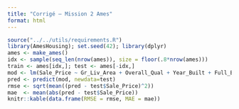 ```yaml
---
title: "Corrigé — Mission 2 Ames"
format: html
---
```


```r
source("../../utils/requirements.R")
library(AmesHousing); set.seed(42); library(dplyr)
ames <- make_ames()
idx <- sample(seq_len(nrow(ames)), size = floor(.8*nrow(ames)))
train <- ames[idx,]; test <- ames[-idx,]
mod <- lm(Sale_Price ~ Gr_Liv_Area + Overall_Qual + Year_Built + Full_Bath + Garage_Cars, data=train)
pred <- predict(mod, newdata=test)
rmse <- sqrt(mean((pred - test$Sale_Price)^2))
mae  <- mean(abs(pred - test$Sale_Price))
knitr::kable(data.frame(RMSE = rmse, MAE = mae))
```
